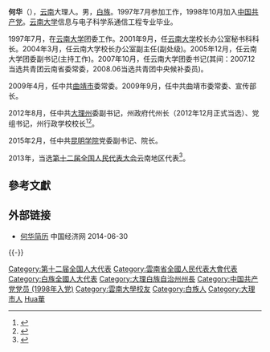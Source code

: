 '''何华'''（{{bd|1976年||}}），[[云南|云南]]大理人。男，[[白族|白族]]。1997年7月参加工作，1998年10月加入[[中国共产党|中国共产党]]。[[云南大学|云南大学]]信息与电子科学系通信工程专业毕业。

1997年7月，在[[云南大学|云南大学]]团委工作。2001年9月，任[[云南大学|云南大学]]校长办公室秘书科科长。2004年3月，任云南大学校长办公室副主任(副处级)。2005年12月，任云南大学团委副书记(主持工作)。2007年10月，任云南大学团委书记(其间：2007.12当选共青团云南省委常委，2008.06当选共青团中央候补委员)。

2009年4月，任中共[[曲靖市|曲靖市]]委常委。2009年9月，任中共曲靖市委常委、宣传部长。

2012年8月，任中共[[大理州|大理州]]委副书记，州政府代州长（2012年12月正式当选）、党组书记，州行政学校校长<ref>{{cite web|accessdate=2014-06-25|url=http://district.ce.cn/newarea/sddy/201212/24/t20121224_23970287.shtml|title=76年何华当选大理州州长 成全国最年轻地级市|publisher=中国经济网|archive-date=2014-05-04|archive-url=https://web.archive.org/web/20140504105102/http://district.ce.cn/newarea/sddy/201212/24/t20121224_23970287.shtml|dead-url=no}}</ref><ref>{{cite web|accessdate=2014-07-17|url=http://district.ce.cn/newarea/roll/201403/24/t20140324_2539963.shtml|title=大理市政府工作报告 (2014年2月18日 何华)|publisher=中国经济网|archive-date=2014-07-14|archive-url=https://web.archive.org/web/20140714202719/http://district.ce.cn/newarea/roll/201403/24/t20140324_2539963.shtml|dead-url=no}}</ref>。

2015年2月，任中共[[昆明学院|昆明学院]]党委副书记、院长。

2013年，当选[[第十二届全国人民代表大会|第十二届全国人民代表大会]]云南地区代表<ref>{{cite news|title=全国人大代表信息-何华|url= http://210.82.31.1:8084/delegate/viewDelegate.action?dbid=122365|accessdate=2013-04-05|newspaper=全国人大网}}{{Dead link|date=2019年12月 |bot=InternetArchiveBot |fix-attempted=yes }}</ref>。

==參考文獻==
{{Reflist|2}}
==外部链接==
*[http://district.ce.cn/newarea/sddy/201302/27/t20130227_24150286.shtml 何华简历]{{Wayback|url=http://district.ce.cn/newarea/sddy/201302/27/t20130227_24150286.shtml |date=20140505213620 }} 中国经济网 2014-06-30

{{-}}
{{start box}}
{{s-gov|prc}}
{{s-before|[[何金平|何金平]]}}
{{s-title|云南省[[大理白族自治州|大理白族自治州]]州长|2012年8月—2015年2月}}
{{s-after|[[杨宁_(1963年)|杨宁]]}}
{{end box}}

{{DEFAULTSORT:He何}}
[[Category:第十二届全国人大代表|Category:第十二届全国人大代表]]
[[Category:雲南省全國人民代表大會代表|Category:雲南省全國人民代表大會代表]]
[[Category:白族全國人大代表|Category:白族全國人大代表]]
[[Category:大理白族自治州州長|Category:大理白族自治州州長]]
[[Category:中国共产党党员_(1998年入党)|Category:中国共产党党员 (1998年入党)]]
[[Category:雲南大學校友|Category:雲南大學校友]]
[[Category:白族人|Category:白族人]]
[[Category:大理市人|Category:大理市人]]
[[Category:何姓|Hua華]]